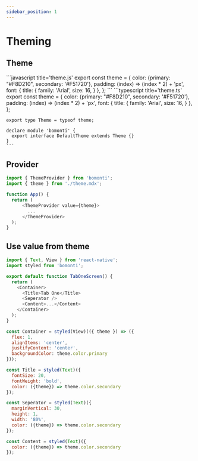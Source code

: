 ```yaml
---
sidebar_position: 1
---
```



# Theming


## Theme

<Tabs groupId="lang">
  <TabItem value="javascript" label="Javascript" >
    ```javascript title='theme.js'
    export const theme = {
      color: {primary: "#F8D210", secondary: '#F51720'},
      padding: (index) => (index * 2) + 'px',
      font: {
        title: {
          family: 'Arial',
          size: 16,
        }
      },
    };
    ```
  </TabItem>
  <TabItem value="typescript" label="Typescript" default>
    ```typescript title='theme.ts'
    export const theme = {
      color: {primary: "#F8D210", secondary: '#F51720'},
      padding: (index) => (index * 2) + 'px',
      font: {
        title: {
          family: 'Arial',
          size: 16,
        }
      },
    };

    export type Theme = typeof theme;

    declare module 'bomonti' {
      export interface DefaultTheme extends Theme {}
    }
    ```
  </TabItem>
</Tabs>

## Provider

```javascript
import { ThemeProvider } from 'bomonti';
import { theme } from './theme.mdx';

function App() {
  return (
      <ThemeProvider value={theme}>
        ...
      </ThemeProvider>
  );
}
```

## Use value from theme

```javascript title='theme.ts'
import { Text, View } from 'react-native';
import styled from 'bomonti';

export default function TabOneScreen() {
  return (
    <Container>
      <Title>Tab One</Title>
      <Seperator />
      <Content>...</Content>
    </Container>
  );
}

const Container = styled(View)(({ theme }) => ({
  flex: 1,
  alignItems: 'center',
  justifyContent: 'center',
  backgroundColor: theme.color.primary
}));

const Title = styled(Text)({
  fontSize: 20,
  fontWeight: 'bold',
  color: ({theme}) => theme.color.secondary
});

const Seperator = styled(Text)({
  marginVertical: 30,
  height: 1,
  width: '80%',
  color: ({theme}) => theme.color.secondary
});

const Content = styled(Text)({
  color: ({theme}) => theme.color.secondary
});

```
